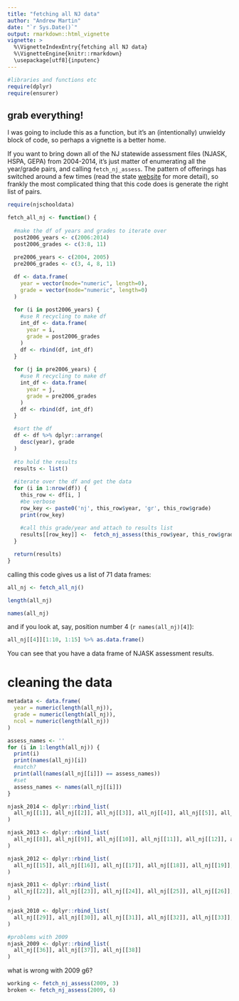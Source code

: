 ```yaml
---
title: "fetching all NJ data"
author: "Andrew Martin"
date: "`r Sys.Date()`"
output: rmarkdown::html_vignette
vignette: >
  %\VignetteIndexEntry{fetching all NJ data}
  %\VignetteEngine{knitr::rmarkdown}
  \usepackage[utf8]{inputenc}
---
```


```r
#libraries and functions etc
require(dplyr)
require(ensurer)
```

## grab everything!

I was going to include this as a function, but it's an (intentionally) unwieldy block of code, so perhaps a vignette is a better home.

If you want to bring down all of the NJ statewide assessment files (NJASK, HSPA, GEPA) from 2004-2014, it's just matter of enumerating all the year/grade pairs, and calling `fetch_nj_assess`.  The pattern of offerings has switched around a few times (read the state [website](http://www.nj.gov/education/schools/achievement/) for more detail), so frankly the most complicated thing that this code does is generate the right list of pairs.

```r
require(njschooldata)

fetch_all_nj <- function() {
  
  #make the df of years and grades to iterate over  
  post2006_years <- c(2006:2014)
  post2006_grades <- c(3:8, 11)
  
  pre2006_years <- c(2004, 2005)
  pre2006_grades <- c(3, 4, 8, 11)

  df <- data.frame(
    year = vector(mode="numeric", length=0),
    grade = vector(mode="numeric", length=0)
  )
  
  for (i in post2006_years) {
    #use R recycling to make df
    int_df <- data.frame(
      year = i,
      grade = post2006_grades
    )
    df <- rbind(df, int_df)
  }
  
  for (j in pre2006_years) {
    #use R recycling to make df
    int_df <- data.frame(
      year = j,
      grade = pre2006_grades
    )
    df <- rbind(df, int_df)
  }

  #sort the df
  df <- df %>% dplyr::arrange(
    desc(year), grade
  )
  
  #to hold the results
  results <- list()
  
  #iterate over the df and get the data
  for (i in 1:nrow(df)) {
    this_row <- df[i, ]
    #be verbose
    row_key <- paste0('nj', this_row$year, 'gr', this_row$grade)
    print(row_key)
    
    #call this grade/year and attach to results list
    results[[row_key]] <-  fetch_nj_assess(this_row$year, this_row$grade)
  }

  return(results)  
}

```

calling this code gives us a list of 71 data frames:
```r

all_nj <- fetch_all_nj()

length(all_nj)

names(all_nj)

```

and if you look at, say, position number 4 (`r names(all_nj)[4]`):

```r

all_nj[[4]][1:10, 1:15] %>% as.data.frame()

```

You can see that you have a data frame of NJASK assessment results.

# cleaning the data

```r

metadata <- data.frame(
  year = numeric(length(all_nj)), 
  grade = numeric(length(all_nj)), 
  ncol = numeric(length(all_nj))
)

assess_names <- ''
for (i in 1:length(all_nj)) {
  print(i)
  print(names(all_nj)[i])
  #match? 
  print(all(names(all_nj[[i]]) == assess_names))
  #set
  assess_names <- names(all_nj[[i]])
}

njask_2014 <- dplyr::rbind_list(
  all_nj[[1]], all_nj[[2]], all_nj[[3]], all_nj[[4]], all_nj[[5]], all_nj[[6]]
)

njask_2013 <- dplyr::rbind_list(
  all_nj[[8]], all_nj[[9]], all_nj[[10]], all_nj[[11]], all_nj[[12]], all_nj[[13]]
)

njask_2012 <- dplyr::rbind_list(
  all_nj[[15]], all_nj[[16]], all_nj[[17]], all_nj[[18]], all_nj[[19]], all_nj[[20]]
)

njask_2011 <- dplyr::rbind_list(
  all_nj[[22]], all_nj[[23]], all_nj[[24]], all_nj[[25]], all_nj[[26]], all_nj[[27]]
)

njask_2010 <- dplyr::rbind_list(
  all_nj[[29]], all_nj[[30]], all_nj[[31]], all_nj[[32]], all_nj[[33]], all_nj[[34]]
)

#problems with 2009
njask_2009 <- dplyr::rbind_list(
  all_nj[[36]], all_nj[[37]], all_nj[[38]]
)


```

what is wrong with 2009 g6?
```r

working <- fetch_nj_assess(2009, 3)
broken <- fetch_nj_assess(2009, 6)

```